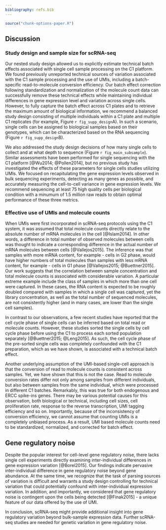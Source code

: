```yaml
---
bibliography: refs.bib
---
```


```r
source("chunk-options-paper.R")
```

## Discussion

### Study design and sample size for scRNA-seq
Our nested study design allowed us to explicitly estimate technical batch effects associated with single cell sample processing on the C1 platform. We found previously unreported technical sources of variation associated with the C1 sample processing and the use of UMIs, including a batch-specific read-to-molecule conversion efficiency.
Our batch effect correction following standardization and normalization of the molecule count data can successfully remove these technical effects while maintaining individual differences in gene expression level and variation across single cells. However, to fully capture the batch effect across C1 plates and to retrieve the maximum amount of biological information, we recommend a balanced study design consisting of multiple individuals within a C1 plate and multiple C1 replicates (for example, Figure `r fig_supp_design`A). In such a scenario, single cells can be assigned to biological samples based on their genotypes, which can be characterized based on the RNA sequencing (Figure `r fig_supp_design`B).

We also addressed the study design decisions of how many single cells to collect and at what depth to sequence (Figure `r fig_main_subsample`).
Similar assessments have been performed for single sequencing with the C1 platform [@Wu2014; @Pollen2014], but no previous study has investigated the effects of these parameters for single cells studies utilizing UMIs.
We focused on recapitulating the gene expression levels observed in bulk sequencing experiments, detecting as many genes as possible, and accurately measuring the cell-to-cell variance in gene expression levels.
We recommend sequencing at least 75 high quality cells per biological condition with a minumum of 1.5 million raw reads to obtain optimal performance of these three metrics.

### Effective use of UMIs and molecule counts
When UMIs were first incorporated in scRNA-seq protocols using the C1 system, it was assumed that total molecule counts directly relate to the absolute number of mRNA molecules in the cell [@Islam2014]. In other words, a difference in total number of observed molecules between cells was thought to indicate a corresponding difference in the actual number of mRNA molecules between cells [@Vallejos2015]. The inference was that samples with more mRNA content, for example - cells in G2 phase, would have higher numbers of total molecules than samples with less mRNA content, for example - cells in G1 phase [@Vallejos2015; @Buettner2015]. Our work suggests that the correlation between sample concentration and total molecule counts is associated with considerable variation. A particular extreme example include the class of samples in which more than one cell were captured. In these cases, the RNA content is expected to be roughly doubled compared with samples in which a single cell was captured, yet the library concentration, as well as the total number of sequenced molecules, are not consistently higher (and in many cases, are lower than the single cell samples).

In contrast to our observations, a few recent studies have reported that the cell cycle phase of single cells can be inferred based on total read or molecule counts. However, these studies sorted the single cells by cell cycle phase before using the C1 to process each sorted population separately [@Buettner2015; @Leng2015]. As such, the cell cycle phase of the pre-sorted single cells was completely confounded with the C1 preparation, which as we have shown, is associated with a technical batch effect.

Another underlying assumption of the UMI-based single-cell approach is that the conversion of read to molecule counts is consistent across samples. Yet, we have shown that this is not the case. Read to molecule conversion rates differ not only among samples from different individuals, but also between samples from the same individual, which were processed in different C1 batches. Remarkably, this was true for both endogenous and ERCC spike-ins genes.
There may be various potential causes for this observation, both biological or technical, including cell sizes, cell proliferation rate, response to the reverse transcription, UMI tagging efficiency and so on.
Importantly, because of the inconsistency of conversion efficiency, we cannot assume that counting UMIs is a completely unbiased process. As a result, UMI based molecule counts need to be standardized, normalized, and corrected for batch effect.  


## Gene regulatory noise
Despite the popular interest for cell-level gene regulatory noise, there lacks single cell experiments directly examining inter-individual differences in gene expression variation [@Borel2015]. Our findings indicate pervasive inter-individual difference in gene regulatory noise beyond gene abundance. At the same time, we recognize that the task of parsing sources of variation is difficult and warrants a study design controlling for technical variation that could potentially confound with inter-individual expression variation. In addition, and importantly, we considered that gene regulatory noise is contingent upon the cells being detected [@Finak2015] - a unique feature of our data offered by the use of UMI.

In conclusion, scRNA-seq might provide additional insight into gene regulatory variation beyond bulk-sample expression data. Further scRNA-seq studies are needed for genetic variation in gene regulatory noise.
